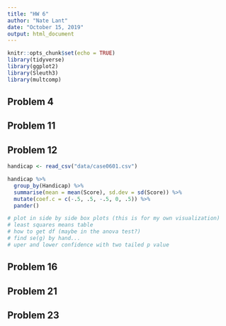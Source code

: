 ```yaml
---
title: "HW 6"
author: "Nate Lant"
date: "October 15, 2019"
output: html_document
---
```


```r
knitr::opts_chunk$set(echo = TRUE)
library(tidyverse)
library(ggplot2)
library(Sleuth3)
library(multcomp) 
```

## Problem 4

## Problem 11


## Problem 12
```r
handicap <- read_csv("data/case0601.csv")

handicap %>%
  group_by(Handicap) %>%
  summarise(mean = mean(Score), sd.dev = sd(Score)) %>%
  mutate(coef.c = c(-.5, .5, -.5, 0, .5)) %>%
  pander()

# plot in side by side box plots (this is for my own visualization)
# least squares means table
# how to get df (maybe in the anova test?)
# find se(g) by hand...
# uper and lower confidence with two tailed p value
```

## Problem 16 


## Problem 21

## Problem 23


